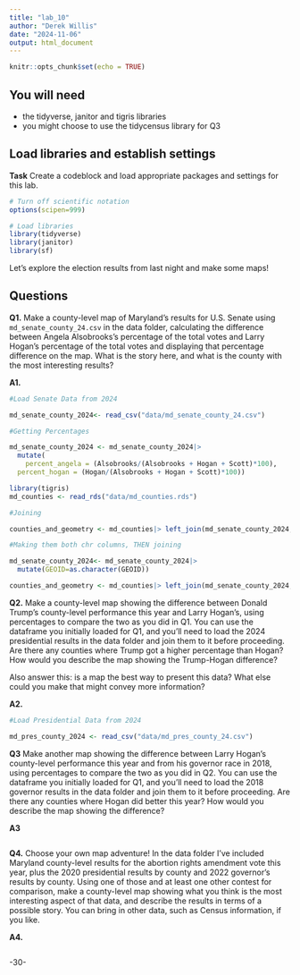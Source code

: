 ```yaml
---
title: "lab_10"
author: "Derek Willis"
date: "2024-11-06"
output: html_document
---
```


```r
knitr::opts_chunk$set(echo = TRUE)
```

## You will need

-   the tidyverse, janitor and tigris libraries
-   you might choose to use the tidycensus library for Q3

## Load libraries and establish settings

**Task** Create a codeblock and load appropriate packages and settings for this lab.

```r
# Turn off scientific notation
options(scipen=999)

# Load libraries
library(tidyverse)
library(janitor)
library(sf)
```

Let's explore the election results from last night and make some maps!

## Questions

**Q1.** Make a county-level map of Maryland's results for U.S. Senate using `md_senate_county_24.csv` in the data folder, calculating the difference between Angela Alsobrooks's percentage of the total votes and Larry Hogan's percentage of the total votes and displaying that percentage difference on the map. What is the story here, and what is the county with the most interesting results?


**A1.**

```r
#Load Senate Data from 2024

md_senate_county_2024<- read_csv("data/md_senate_county_24.csv")

```

```r
#Getting Percentages

md_senate_county_2024 <- md_senate_county_2024|>
  mutate(
    percent_angela = (Alsobrooks/(Alsobrooks + Hogan + Scott)*100),
  percent_hogan = (Hogan/(Alsobrooks + Hogan + Scott)*100))
```
```r
library(tigris)
md_counties <- read_rds("data/md_counties.rds")

#Joining

counties_and_geometry <- md_counties|> left_join(md_senate_county_2024, join_by(GEOID)) 
```
```r
#Making them both chr columns, THEN joining

md_senate_county_2024<- md_senate_county_2024|> 
  mutate(GEOID=as.character(GEOID))

counties_and_geometry <- md_counties|> left_join(md_senate_county_2024, join_by(GEOID))
```

**Q2.** Make a county-level map showing the difference between Donald Trump's county-level performance this year and Larry Hogan's, using percentages to compare the two as you did in Q1. You can use the dataframe you initially loaded for Q1, and you'll need to load the 2024 presidential results in the data folder and join them to it before proceeding. Are there any counties where Trump got a higher percentage than Hogan? How would you describe the map showing the Trump-Hogan difference?

Also answer this: is a map the best way to present this data? What else could you make that might convey more information?

**A2.**

```r
#Load Presidential Data from 2024

md_pres_county_2024 <- read_csv("data/md_pres_county_24.csv")
```

**Q3** Make another map showing the difference between Larry Hogan's county-level performance this year and from his governor race in 2018, using percentages to compare the two as you did in Q2. You can use the dataframe you initially loaded for Q1, and you'll need to load the 2018 governor results in the data folder and join them to it before proceeding. Are there any counties where Hogan did better this year? How would you describe the map showing the difference?

**A3**

```r
```

**Q4.** Choose your own map adventure! In the data folder I've included Maryland county-level results for the abortion rights amendment vote this year, plus the 2020 presidential results by county and 2022 governor's results by county. Using one of those and at least one other contest for comparison, make a county-level map showing what you think is the most interesting aspect of that data, and describe the results in terms of a possible story. You can bring in other data, such as Census information, if you like.

**A4.**

```r

```

-30-
